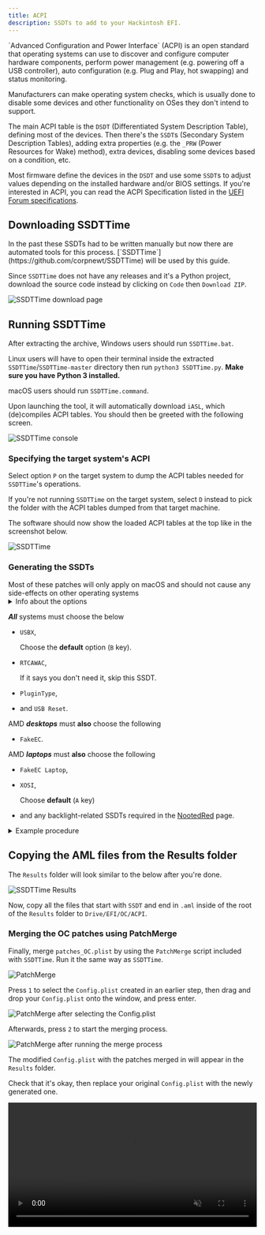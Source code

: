 ```yaml
---
title: ACPI
description: SSDTs to add to your Hackintosh EFI.
---
```



<Aside type="tip">
`Advanced Configuration and Power Interface` (ACPI) is an open standard that operating systems can use to discover and configure computer hardware components, perform power management (e.g. powering off a USB controller), auto configuration (e.g. Plug and Play, hot swapping) and status monitoring.

Manufacturers can make operating system checks, which is usually done to disable some devices and other functionality on OSes they don't intend to support.

The main ACPI table is the `DSDT` (Differentiated System Description Table), defining most of the devices. Then there's the `SSDT`s (Secondary System Description Tables), adding extra properties (e.g. the `_PRW` (Power Resources for Wake) method), extra devices, disabling some devices based on a condition, etc.

Most firmware define the devices in the `DSDT` and use some `SSDT`s to adjust values depending on the installed hardware and/or BIOS settings. If you're interested in ACPI, you can read the ACPI Specification listed in the [UEFI Forum specifications](https://uefi.org/specifications).

</Aside>

## Downloading SSDTTime

<Aside type="note" title="Did you know?">
In the past these SSDTs had to be written manually but now there are automated tools for this process. [`SSDTTime`](https://github.com/corpnewt/SSDTTime) will be used by this guide.
</Aside>

Since `SSDTTime` does not have any releases and it's a Python project, download the source code instead by clicking on `Code` then `Download ZIP`.

![SSDTTime download page](~/assets/SSDTTimeDownload.png)

## Running SSDTTime

After extracting the archive, Windows users should run `SSDTTime.bat`.

Linux users will have to open their terminal inside the extracted `SSDTTime`/`SSDTTime-master` directory then run `python3 SSDTTime.py`. **Make sure you have Python 3 installed.**

macOS users should run `SSDTTime.command`.

Upon launching the tool, it will automatically download `iASL`, which (de)compiles ACPI tables. You should then be greeted with the following screen.

![SSDTTime console](~/assets/SSDTTimeConsole.png)

### Specifying the target system's ACPI

Select option `P` on the target system to dump the ACPI tables needed for `SSDTTime`'s operations.

If you're not running `SSDTTime` on the target system, select `D` instead to pick the folder with the ACPI tables dumped from that target machine.

The software should now show the loaded ACPI tables at the top like in the screenshot below.

![SSDTTime](~/assets/SSDTTimeConsole_ACPILoaded.png)

### Generating the SSDTs

<Aside type="note">
Most of these patches will only apply on macOS and should not cause any side-effects on other operating systems
</Aside>

<details>
<summary>Info about the options</summary>

At the time of writing, there are 12 options available

- `FixHPET`

  Fixes `IRQ` (Interrupt Request) conflicts in the ACPI tables. These conflicts can cause some hardware like sound to not work properly.

  <Aside type="danger">
  Do not use this option on AMD, as it may cause more harm than good (trackpad not working, etc).
  </Aside>

- `FakeEC`

  Creates a fake Embedded Controller device for macOS to work properly **and** disables the original EC.

- `FakeEC Laptop`

  Creates a fake Embedded Controller device for macOS to work properly, but **does not** disable the original EC, because laptops need it for battery status, FN keys, etc.

- `USBX`

  Creates an USBX device which contains USB power properties necessary for proper functionality. This also requires a valid EC device.

- `PluginType`

  Sets the `plugin-type` property to `1` on the first CPU core, enabling `X86PlatformPlugin`, which allows for CPU and GPU power management (support varies).
  It also redefines the processors with `Processor` objects instead of `Device` objects if required, since macOS doesn't support the newer standard.

- `PMC`

  Defines the `PMCR` device on systems that don't have it to allow native `NVRAM` support.

- `RTCAWAC`

  Disables the new `AWAC` (Alarm Wake ACPI Clock) and enables the `RTC` (Real-Time Clock) instead.

- `USB Reset`

  Disables the `RHUB` devices in ACPI for all USB controllers to allow macOS to enumerate USB ports properly on borked ACPI systems.

- `PCI Bridge`

  Defines the PCI bridges for a device path specified as some devices might not have their PCI bridges defined which will make OpenCore unable to inject properties using the `DeviceProperties` key in the configuration.

- `PNLF`

  Creates a fake `PNLF` device with an user-selectable `_UID` (basically the profile it uses) to allow for native brightness control on laptops.

  <Aside type="danger">
  At a first glance it may appear as if it supports AMD laptops, but it is not the same as the one in the [NootedRed](/applehax/nootedred/) page.
  Use the one in the aforementioned page instead.
  </Aside>

- `XOSI`

  Spoofs the operating system to Windows, allowing any peripherals locked behind non-macOS to be active on macOS.

- `Fix DMAR`

  Removes Reserved Memory Regions from the `DMAR` table. It is required to get some devices like Intel I225-based ethernet controllers on Intel systems.

  <Aside type="danger">
  If you are already using macOS 12.2.1 and below and an Intel I225-based ethernet controller, you will need to remove `e1000=0` or `dk.e1000=0` from your boot args after doing this.
  </Aside>

</details>

**_All_** systems must choose the below

- `USBX`,

  Choose the **default** option (`B` key).

- `RTCAWAC`,

  If it says you don't need it, skip this SSDT.

- `PluginType`,
- and `USB Reset`.

AMD **_desktops_** must **also** choose the following

- `FakeEC`.

AMD **_laptops_** must **also** choose the following

- `FakeEC Laptop`,
- `XOSI`,

  Choose **default** (`A` key)

- and any backlight-related SSDTs required in the [NootedRed](/applehax/nootedred/) page.

<details>
<summary>Example procedure</summary>
Based on an ASRock B550m Phantom.

![SSDTTime FakeEC Result](~/assets/SSDTTime_FakeEC_Result.png)
![SSDTTime USBX Prompt](~/assets/SSDTTime_USBX_Prompt.png)
![SSDTTime USBX Result](~/assets/SSDTTime_USBX_Result.png)
![SSDTTime PluginType Result](~/assets/SSDTTime_PluginType_Result.png)
![SSDTTime RTCAWAC Result](~/assets/SSDTTime_RTCAWAC_Result.png)
![SSDTTime USB Reset Result](~/assets/SSDTTime_USBReset_Result.png)
![SSDTTime XOSI Prompt](~/assets/SSDTTime_XOSI_Prompt.png)
![SSDTTime XOSI Result](~/assets/SSDTTime_XOSI_Result.png)

</details>

## Copying the AML files from the Results folder

The `Results` folder will look similar to the below after you're done.

![SSDTTime Results](~/assets/SSDTTimeResults.png)

Now, copy all the files that start with `SSDT` and end in `.aml` inside of the root of the `Results` folder to `Drive/EFI/OC/ACPI`.

### Merging the OC patches using PatchMerge

Finally, merge `patches_OC.plist` by using the `PatchMerge` script included with `SSDTTime`. Run it the same way as `SSDTTime`.

![PatchMerge](~/assets/PatchMerge.png)

Press `1` to select the `Config.plist` created in an earlier step, then drag and drop your `Config.plist` onto the window, and press enter.

![PatchMerge after selecting the `Config.plist`](~/assets/PatchMerge_AfterSelect.png)

Afterwards, press `2` to start the merging process.

![PatchMerge after running the merge process](~/assets/PatchMerge_Result.png)

The modified `Config.plist` with the patches merged in will appear in the `Results` folder.

Check that it's okay, then replace your original `Config.plist` with the newly generated one.

<video width="100%" controls muted autoplay loop preload="auto" width="100%">
  <source src="/PatchMerge_ReplaceConfig.mp4" type="video/mp4" />
</video>
